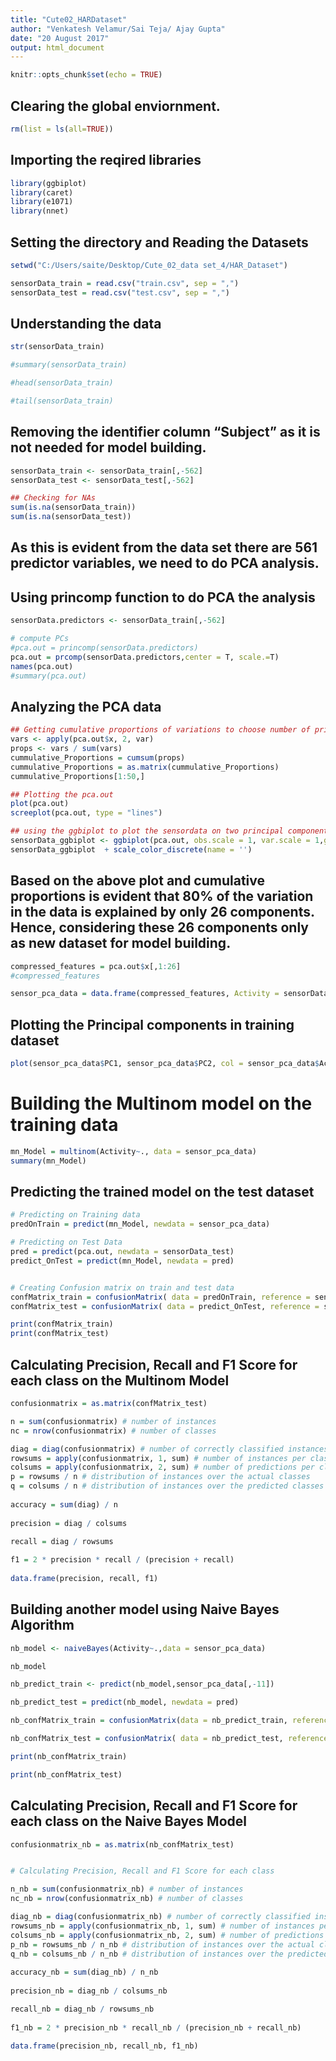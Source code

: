 ---
title: "Cute02_HARDataset"
author: "Venkatesh Velamur/Sai Teja/ Ajay Gupta"
date: "20 August 2017"
output: html_document
---
```{r setup, include=FALSE}
knitr::opts_chunk$set(echo = TRUE)
```
## Clearing the global enviornment.
```{r}
rm(list = ls(all=TRUE))
```

## Importing the reqired libraries
```{r}
library(ggbiplot)
library(caret)
library(e1071)
library(nnet)
```

## Setting the directory and Reading the Datasets
```{r}
setwd("C:/Users/saite/Desktop/Cute_02_data set_4/HAR_Dataset")

sensorData_train = read.csv("train.csv", sep = ",")
sensorData_test = read.csv("test.csv", sep = ",")
```


## Understanding the data
```{r}
str(sensorData_train)

#summary(sensorData_train)

#head(sensorData_train)

#tail(sensorData_train)
```

## Removing the identifier column "Subject" as it is not needed for model building.
```{r}
sensorData_train <- sensorData_train[,-562]
sensorData_test <- sensorData_test[,-562]

## Checking for NAs
sum(is.na(sensorData_train))
sum(is.na(sensorData_test))
```

## As this is evident from the data set there are 561 predictor variables, we need to do PCA analysis. 
## Using princomp function to do PCA the analysis
```{r}

sensorData.predictors <- sensorData_train[,-562]

# compute PCs
#pca.out = princomp(sensorData.predictors)
pca.out = prcomp(sensorData.predictors,center = T, scale.=T)
names(pca.out)
#summary(pca.out)
```

## Analyzing the PCA data
```{r}
## Getting cumulative proportions of variations to choose number of principal components.
vars <- apply(pca.out$x, 2, var)
props <- vars / sum(vars)
cummulative_Proportions = cumsum(props)
cummulative_Proportions = as.matrix(cummulative_Proportions)
cummulative_Proportions[1:50,]

## Plotting the pca.out
plot(pca.out)
screeplot(pca.out, type = "lines")

## using the ggbiplot to plot the sensordata on two principal components axis
sensorData_ggbiplot <- ggbiplot(pca.out, obs.scale = 1, var.scale = 1,groups = sensorData_train$Activity, ellipse = TRUE, circle = T) 
sensorData_ggbiplot  + scale_color_discrete(name = '')

```


## Based on the above plot and cumulative proportions is evident that 80% of the variation in the data is explained by only 26 components. Hence, considering these 26 components only as new dataset for model building.
```{r}
compressed_features = pca.out$x[,1:26] 
#compressed_features

sensor_pca_data = data.frame(compressed_features, Activity = sensorData_train$Activity)
```


## Plotting the Principal components in training dataset
```{r}
plot(sensor_pca_data$PC1, sensor_pca_data$PC2, col = sensor_pca_data$Activity, xlab = "Principal Component 1", ylab = "Principal Component 2",  main = "Sensor data after PCA")

```


# Building the Multinom model on the training data
```{r}
mn_Model = multinom(Activity~., data = sensor_pca_data)
summary(mn_Model)
```



## Predicting the trained model on the test dataset
```{r}
# Predicting on Training data
predOnTrain = predict(mn_Model, newdata = sensor_pca_data) 

# Predicting on Test Data
pred = predict(pca.out, newdata = sensorData_test)
predict_OnTest = predict(mn_Model, newdata = pred)


# Creating Confusion matrix on train and test data
confMatrix_train = confusionMatrix( data = predOnTrain, reference = sensor_pca_data$Activity)
confMatrix_test = confusionMatrix( data = predict_OnTest, reference = sensorData_test$Activity)

print(confMatrix_train)
print(confMatrix_test)

```

## Calculating Precision, Recall and F1 Score for each class on the Multinom Model
```{r}
confusionmatrix = as.matrix(confMatrix_test)

n = sum(confusionmatrix) # number of instances
nc = nrow(confusionmatrix) # number of classes

diag = diag(confusionmatrix) # number of correctly classified instances per class 
rowsums = apply(confusionmatrix, 1, sum) # number of instances per class
colsums = apply(confusionmatrix, 2, sum) # number of predictions per class
p = rowsums / n # distribution of instances over the actual classes
q = colsums / n # distribution of instances over the predicted classes
 
accuracy = sum(diag) / n 
 
precision = diag / colsums 

recall = diag / rowsums  
 
f1 = 2 * precision * recall / (precision + recall) 
 
data.frame(precision, recall, f1)
```

## Building another model using Naive Bayes Algorithm
```{r}

nb_model <- naiveBayes(Activity~.,data = sensor_pca_data)

nb_model

nb_predict_train <- predict(nb_model,sensor_pca_data[,-11])

nb_predict_test = predict(nb_model, newdata = pred)

nb_confMatrix_train = confusionMatrix(data = nb_predict_train, reference = sensor_pca_data$Activity)

nb_confMatrix_test = confusionMatrix( data = nb_predict_test, reference = sensorData_test$Activity)

print(nb_confMatrix_train)

print(nb_confMatrix_test)

```

## Calculating Precision, Recall and F1 Score for each class on the Naive Bayes Model
```{r}
confusionmatrix_nb = as.matrix(nb_confMatrix_test)


# Calculating Precision, Recall and F1 Score for each class

n_nb = sum(confusionmatrix_nb) # number of instances
nc_nb = nrow(confusionmatrix_nb) # number of classes

diag_nb = diag(confusionmatrix_nb) # number of correctly classified instances per class 
rowsums_nb = apply(confusionmatrix_nb, 1, sum) # number of instances per class
colsums_nb = apply(confusionmatrix_nb, 2, sum) # number of predictions per class
p_nb = rowsums_nb / n_nb # distribution of instances over the actual classes
q_nb = colsums_nb / n_nb # distribution of instances over the predicted classes
 
accuracy_nb = sum(diag_nb) / n_nb
 
precision_nb = diag_nb / colsums_nb

recall_nb = diag_nb / rowsums_nb  
 
f1_nb = 2 * precision_nb * recall_nb / (precision_nb + recall_nb) 
 
data.frame(precision_nb, recall_nb, f1_nb)

```


